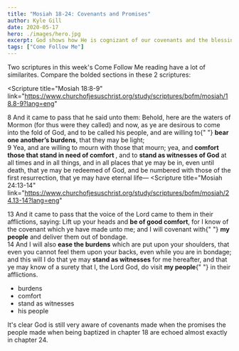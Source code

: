 ```yaml
---
title: "Mosiah 18-24: Covenants and Promises"
author: Kyle Gill
date: 2020-05-17
hero: ./images/hero.jpg
excerpt: God shows how He is cognizant of our covenants and the blessings that come from keeping them
tags: ["Come Follow Me"]
---
```


Two scriptures in this week's Come Follow Me reading have a lot of similarites. Compare the bolded sections in these 2 scriptures:

<Scripture
  title="Mosiah 18:8-9"
  link="https://www.churchofjesuschrist.org/study/scriptures/bofm/mosiah/18.8-9?lang=eng"
>
  8 And it came to pass that he said unto them: Behold, here are the waters of
  Mormon (for thus were they called) and now, as ye are desirous to come into
  the fold of God, and to be called his people, and are willing to{" "}
  <b>bear one another’s burdens</b>, that they may be light;
  <br />9 Yea, and are willing to mourn with those that mourn; yea, and <b>
    comfort those that stand in need of comfort
  </b>, and to <b>stand as witnesses of God</b> at all times and in all things, and
  in all places that ye may be in, even until death, that ye may be redeemed of God,
  and be numbered with those of the first resurrection, that ye may have eternal
  life—
</Scripture>
<Scripture
  title="Mosiah 24:13-14"
  link="https://www.churchofjesuschrist.org/study/scriptures/bofm/mosiah/24.13-14?lang=eng"
>
  13 And it came to pass that the voice of the Lord came to them in their
  afflictions, saying: Lift up your heads and <b>be of good comfort</b>, for I
  know of the covenant which ye have made unto me; and I will covenant with{" "}
  <b>my people</b> and deliver them out of bondage.
  <br />
  14 And I will also <b>ease the burdens</b> which are put upon your shoulders,
  that even you cannot feel them upon your backs, even while you are in bondage;
  and this will I do that ye may <b>stand as witnesses</b> for me hereafter, and
  that ye may know of a surety that I, the Lord God, do visit <b>my people</b>{" "}
  in their afflictions.
</Scripture>

- burdens
- comfort
- stand as witnesses
- his people

It's clear God is still very aware of covenants made when the promises the people made when being baptized in chapter 18 are echoed almost exactly in chapter 24.
